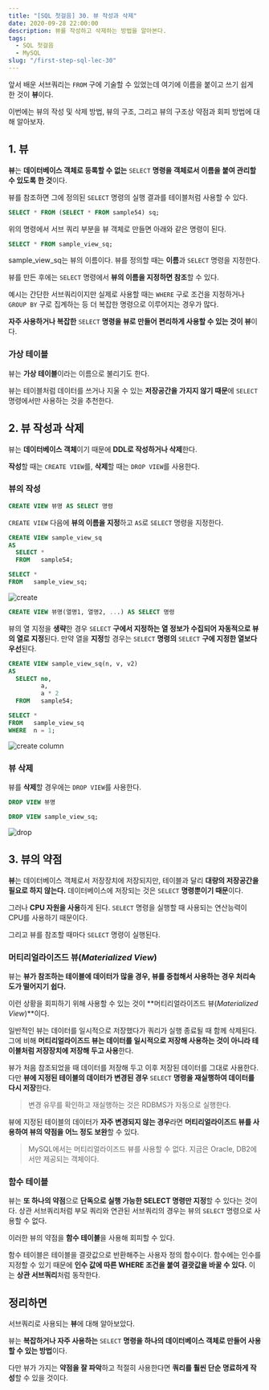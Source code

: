 ```yaml
---
title: "[SQL 첫걸음] 30. 뷰 작성과 삭제"
date: 2020-09-28 22:00:00
description: 뷰를 작성하고 삭제하는 방법을 알아본다.
tags:
  - SQL 첫걸음
  - MySQL
slug: "/first-step-sql-lec-30"
---
```


앞서 배운 서브쿼리는 `FROM` 구에 기술할 수 있었는데 여기에 이름을 붙이고 쓰기 쉽게 한 것이 **뷰**이다.

이번에는 뷰의 작성 및 삭제 방법, 뷰의 구조, 그리고 뷰의 구조상 약점과 회피 방법에 대해 알아보자.

## 1. 뷰

**뷰**는 **데이터베이스 객체로 등록할 수 없는** `SELECT` **명령을 객체로서 이름을 붙여 관리할 수 있도록 한 것**이다.

뷰를 참조하면 그에 정의된 `SELECT` 명령의 실행 결과를 테이블처럼 사용할 수 있다.

```sql
SELECT * FROM (SELECT * FROM sample54) sq;
```

위의 명령에서 서브 쿼리 부분을 뷰 객체로 만들면 아래와 같은 명령이 된다.

```sql
SELECT * FROM sample_view_sq;
```

sample_view_sq는 뷰의 이름이다. 뷰를 정의할 때는 **이름**과 `SELECT` 명령을 지정한다.

뷰를 만든 후에는 `SELECT` 명령에서 **뷰의 이름을 지정하면 참조**할 수 있다.

예시는 간단한 서브쿼리이지만 실제로 사용할 때는 `WHERE` 구로 조건을 지정하거나 `GROUP BY` 구로 집계하는 등 더 복잡한 명령으로 이루어지는 경우가 많다.

**자주 사용하거나 복잡한** `SELECT` **명령을 뷰로 만들어 편리하게 사용할 수 있는 것이 뷰**이다.

### 가상 테이블

뷰는 **가상 테이블**이라는 이름으로 불리기도 한다.

뷰는 테이블처럼 데이터를 쓰거나 지울 수 있는 **저장공간을 가지지 않기 때문**에 `SELECT` 명령에서만 사용하는 것을 추천한다.

## 2. 뷰 작성과 삭제

뷰는 **데이터베이스 객체**이기 때문에 **DDL로 작성하거나 삭제**한다.

**작성**할 때는 `CREATE VIEW`를, **삭제**할 때는 `DROP VIEW`를 사용한다.

### 뷰의 작성

```sql
CREATE VIEW 뷰명 AS SELECT 명령
```

`CREATE VIEW` 다음에 **뷰의 이름을 지정**하고 `AS`로 `SELECT` 명령을 지정한다.

```sql
CREATE VIEW sample_view_sq 
AS 
  SELECT * 
  FROM   sample54; 

SELECT * 
FROM   sample_view_sq; 
```

![create](./create.png)

```sql
CREATE VIEW 뷰명(열명1, 열명2, ...) AS SELECT 명령
```

뷰의 열 지정을 **생략**한 경우 `SELECT` **구에서 지정하는 열 정보가 수집되어 자동적으로 뷰의 열로 지정**된다. 만약 열을 **지정**할 경우는 `SELECT` **명령의** `SELECT` **구에 지정한 열보다 우선**된다.

```sql
CREATE VIEW sample_view_sq(n, v, v2) 
AS 
  SELECT no, 
         a, 
         a * 2 
  FROM   sample54; 

SELECT * 
FROM   sample_view_sq 
WHERE  n = 1; 
```

![create column](./create-column.png)

### 뷰 삭제

뷰를 **삭제**할 경우에는 `DROP VIEW`를 사용한다.

```sql
DROP VIEW 뷰명
```

```sql
DROP VIEW sample_view_sq;
```

![drop](./drop.png)

## 3. 뷰의 약점

**뷰**는 데이터베이스 객체로서 저장장치에 저장되지만, 테이블과 달리 **대량의 저장공간을 필요로 하지 않는다.** 데이터베이스에 저장되는 것은 `SELECT` **명령뿐이기 때문**이다.

그러나 **CPU 자원을 사용**하게 된다. `SELECT` 명령을 실행할 때 사용되는 연산능력이 CPU를 사용하기 때문이다.

그리고 뷰를 참조할 때마다 `SELECT` 명령이 실행된다.

### 머티리얼라이즈드 뷰(*Materialized View*)

뷰는 **뷰가 참조하는 테이블에 데이터가 많을 경우, 뷰를 중첩해서 사용하는 경우 처리속도가 떨어지기 쉽다.**

이런 상황을 회피하기 위해 사용할 수 있는 것이 **머티리얼라이즈드 뷰(*Materialized View*)**이다.

일반적인 뷰는 데이터를 일시적으로 저장했다가 쿼리가 실행 종료될 때 함께 삭제된다. 그에 비해 **머티리얼라이즈드 뷰는 데이터를 일시적으로 저장해 사용하는 것이 아니라 테이블처럼 저장장치에 저장해 두고 사용**한다.

뷰가 처음 참조되었을 때 데이터를 저장해 두고 이후 저장된 데이터를 그대로 사용한다. 다만 **뷰에 지정된 테이블의 데이터가 변경된 경우** `SELECT` **명령을 재실행하여 데이터를 다시 저장**한다.

> 변경 유무를 확인하고 재실행하는 것은 RDBMS가 자동으로 실행한다.

뷰에 지정된 테이블의 데이터가 **자주 변경되지 않는 경우**라면 **머티리얼라이즈드 뷰를 사용하여 뷰의 약점을 어느 정도 보완**할 수 있다.

> MySQL에서는 머티리얼라이즈드 뷰를 사용할 수 없다. 지금은 Oracle, DB2에서만 제공되는 객체이다.

### 함수 테이블

뷰는 **또 하나의 약점**으로 **단독으로 실행 가능한 SELECT 명령만 지정**할 수 있다는 것이다. 상관 서브쿼리처럼 부모 쿼리와 연관된 서브쿼리의 경우는 뷰의 `SELECT` 명령으로 사용할 수 없다.

이러한 뷰의 약점을 **함수 테이블**을 사용해 회피할 수 있다.

함수 테이블은 테이블을 결괏값으로 반환해주는 사용자 정의 함수이다. 함수에는 인수를 지정할 수 있기 때문에 **인수 값에 따른 WHERE 조건을 붙여 결괏값을 바꿀 수 있다.** 이는 **상관 서브쿼리**처럼 동작한다.

## 정리하면

서브쿼리로 사용되는 **뷰**에 대해 알아보았다.

뷰는 **복잡하거나 자주 사용하는** `SELECT` **명령을 하나의 데이터베이스 객체로 만들어 사용할 수 있는 방법**이다.

다만 뷰가 가지는 **약점을 잘 파악**하고 적절히 사용한다면 **쿼리를 훨씬 단순 명료하게 작성**할 수 있을 것이다.